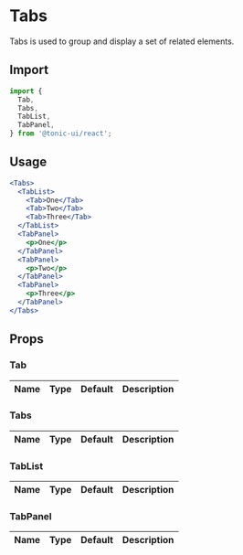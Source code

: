 # Tabs

Tabs is used to group and display a set of related elements.

## Import

```js
import {
  Tab,
  Tabs,
  TabList,
  TabPanel,
} from '@tonic-ui/react';
```

## Usage

```jsx
<Tabs>
  <TabList>
    <Tab>One</Tab>
    <Tab>Two</Tab>
    <Tab>Three</Tab>
  </TabList>
  <TabPanel>
    <p>One</p>
  </TabPanel>
  <TabPanel>
    <p>Two</p>
  </TabPanel>
  <TabPanel>
    <p>Three</p>
  </TabPanel>
</Tabs>
```

## Props

### Tab

| Name | Type | Default | Description |
| :--- | :--- | :------ | :---------- |

### Tabs

| Name | Type | Default | Description |
| :--- | :--- | :------ | :---------- |

### TabList

| Name | Type | Default | Description |
| :--- | :--- | :------ | :---------- |

### TabPanel

| Name | Type | Default | Description |
| :--- | :--- | :------ | :---------- |

